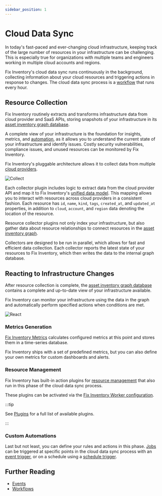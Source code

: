 ```yaml
---
sidebar_position: 1
---
```


# Cloud Data Sync

In today's fast-paced and ever-changing cloud infrastructure, keeping track of the large number of resources in your infrastructure can be challenging. This is especially true for organizations with multiple teams and engineers working in multiple cloud accounts and regions.

Fix Inventory's cloud data sync runs continuously in the background, collecting information about your cloud resources and triggering actions in response to changes. The cloud data sync process is a [workflow](../../reference/workflows/index.mdx) that runs every hour.

## Resource Collection

Fix Inventory routinely extracts and transforms infrastructure data from cloud provider and SaaS APIs, storing snapshots of your infrastructure in its [asset inventory graph database](../asset-inventory-graph/index.mdx).

A complete view of your infrastructure is the foundation for insights, metrics, and [automation](../automation/index.mdx), as it allows you to understand the current state of your infrastructure and identify issues. Costly security vulnerabilities, compliance issues, and unused resources can be monitored by Fix Inventory.

Fix Inventory's pluggable architecture allows it to collect data from multiple [cloud providers](../../getting-started/configure/index.mdx).

![Collect](./img/collect.png)

Each collector plugin includes logic to extract data from the cloud provider API and map it to Fix Inventory's [unified data model](../../reference/unified-data-model/index.mdx). This mapping allows you to interact with resources across cloud providers in a consistent fashion. Each resource has `id`, `name`, `kind`, `tags`, `created_at`, and `updated_at` properties, in addition to `cloud`, `account`, and `region` data denoting the location of the resource.

Resource collector plugins not only index your infrastructure, but also gather data about resource relationships to connect resources in the [asset inventory graph](../asset-inventory-graph/index.mdx).

Collectors are designed to be run in parallel, which allows for fast and efficient data collection. Each collector reports the latest state of your resources to Fix Inventory, which then writes the data to the internal graph database.

## Reacting to Infrastructure Changes

After resource collection is complete, the [asset inventory graph database](../asset-inventory-graph/index.mdx) contains a complete and up-to-date view of your infrastructure available.

Fix Inventory can monitor your infrastructure using the data in the graph and automatically perform specified actions when conditions are met.

![React](./img/react.png)

### Metrics Generation

[Fix Inventory Metrics](../../reference/components/metrics.mdx) calculates configured metrics at this point and stores them in a time-series database.

Fix Inventory ships with a set of predefined metrics, but you can also define your own metrics for custom dashboards and alerts.

### Resource Management

Fix Inventory has built-in action plugins for [resource management](../resource-management/index.mdx) that also run in this phase of the cloud data sync process.

These plugins can be activated via the [Fix Inventory Worker configuration](../../reference/configuration/worker.mdx).

:::tip

See [Plugins](../../reference/components/plugins/index.mdx) for a full list of available plugins.

:::

### Custom Automations

Last but not least, you can define your rules and actions in this phase. [Jobs](../automation/index.mdx#jobs) can be triggered at specific points in the cloud data sync process with an [event trigger](../automation/index.mdx#event-trigger), or on a schedule using a [schedule trigger](../automation/index.mdx#schedule-trigger).

## Further Reading

- [Events](../../reference/events/index.mdx)
- [Workflows](../../reference/workflows/index.mdx)
